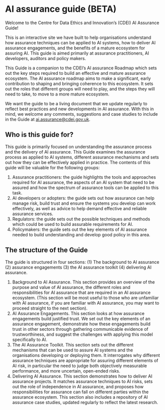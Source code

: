 
<CookieBanner />

# AI assurance guide (BETA)

Welcome to the Centre for Data Ethics and Innovation’s (CDEI) AI Assurance Guide!

This is an interactive site we have built to help organisations understand how assurance techniques can be applied to AI systems, how to deliver AI assurance engagements, and the benefits of a mature ecosystem for assuring AI. This guide is aimed primarily at assurance practitioners, AI developers, auditors and policy makers.

This Guide is a companion to the CDEI’s <OutboundLink href="https://www.gov.uk/government/publications/the-roadmap-to-an-effective-ai-assurance-ecosystem">AI assurance Roadmap</OutboundLink> which sets out the key steps required to build an effective and mature assurance ecosystem. The AI assurance roadmap aims to make a significant, early contribution to shaping and bringing coherence to this ecosystem. It sets out the roles that different groups will need to play, and the steps they will need to take, to move to a more mature ecosystem.

We want the guide to be a living document that we update regularly to reflect best practices and new developments in AI assurance. With this in mind, we welcome any comments, suggestions and case studies to include in the Guide at ai.assurance@cdei.gov.uk.

## Who is this guide for?

This guide is primarily focused on understanding the assurance process and the delivery of AI assurance. This Guide examines the assurance process as applied to AI systems, different assurance mechanisms and sets out how they can be effectively applied in practice. The contents of this guide will be valuable for the following groups:

1. Assurance practitioners: the guide highlights the tools and approaches required for AI assurance, the aspects of an AI system that need to be assured and how the spectrum of assurance tools can be applied to this task.
2. AI developers or adopters: the guide sets out how assurance can help manage risk, build trust and ensure the systems you develop can work effectively, as well as advice to help demand effective and reliable assurance services.
3. Regulators: the guide sets out the possible techniques and methods which could be used to build assurable requirements for AI.
4. Policymakers: the guide sets out the key elements of AI assurance needed to build understanding and develop good policy in this area.

## The structure of the Guide

The guide is structured in four sections: (1) The background to AI assurance (2) assurance engagements (3) the AI assurance toolkit (4) delivering AI assurance.

1. Background to AI Assurance. This section provides an overview of the purpose and value of AI assurance, the different roles and responsibilities for AI assurance that are required in an AI assurance ecosystem. (This section will be most useful to those who are unfamiliar with AI assurance, if you are familiar with AI assurance, you may want to proceed straight to the next section).
2. AI Assurance Engagements. This section looks at how assurance engagements build justified trust. We set out the key elements of an assurance engagement, demonstrate how these engagements build trust in other sectors through gathering communicable evidence of trustworthiness, and suggest the challenges with applying this model specifically to AI.
3. The AI Assurance Toolkit. This section sets out the different mechanisms that can be used to assure AI systems and the organisations developing or deploying them. It interrogates why different assurance techniques are appropriate for assuring different elements of AI risk, in particular the need to judge both objectively measurable performance, and more uncertain, open-ended risks.
4. Delivering AI Assurance. This section demonstrates how to deliver AI assurance projects. It matches assurance techniques to AI risks, sets out the role of independence in AI assurance, and proposes how responsibilities for assurance can fall on different parties within the assurance ecosystem. This section also includes a repository of AI assurance case studies, updated regularly to reflect the latest research.

<License />
